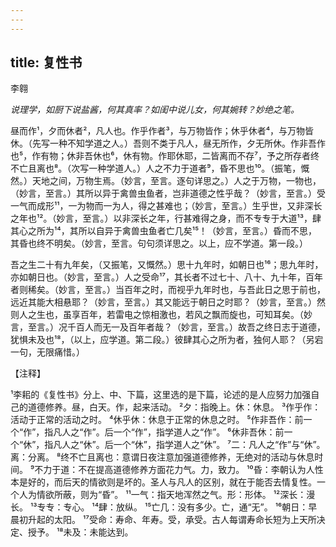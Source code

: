 ```yaml
---
---
---
```

title: 复性书
---



李翱

*说理学，如厨下说盐酱，何其真率？如闺中说儿女，何其婉转？妙绝之笔。*

昼而作¹，夕而休者²，凡人也。作乎作者³，与万物皆作；休乎休者⁴，与万物皆休。（先写一种不知学道之人。）吾则不类于凡人，昼无所作，夕无所休。作非吾作也⁵，作有物；休非吾休也⁶，休有物。作耶休耶，二皆离而不存⁷，予之所存者终不亡且离也⁸。（次写一种学道人。）人之不力于道者⁹，昏不思也¹⁰。（振笔，慨然。）天地之间，万物生焉。（妙言，至言。逐句详思之。）人之于万物，一物也，（妙言，至言。）其所以异于禽兽虫鱼者，岂非道德之性乎哉？（妙言，至言。）受一气而成形¹¹，一为物而一为人，得之甚难也；（妙言，至言。）生乎世，又非深长之年也¹²。（妙言，至言。）以非深长之年，行甚难得之身，而不专专于大道¹³，肆其心之所为¹⁴，其所以自异于禽兽虫鱼者亡几矣¹⁵！（妙言，至言。）昏而不思，其昏也终不明矣。（妙言，至言。句句须详思之。以上，应不学道。第一段。）

吾之生二十有九年矣，（又振笔，又慨然。）思十九年时，如朝日也¹⁶；思九年时，亦如朝日也。（妙言，至言。）人之受命¹⁷，其长者不过七十、八十、九十年，百年者则稀矣。（妙言，至言。）当百年之时，而视乎九年时也，与吾此日之思于前也，远近其能大相悬耶？（妙言，至言。）其又能远于朝日之时耶？（妙言，至言。）然则人之生也，虽享百年，若雷电之惊相激也，若风之飘而旋也，可知耳矣。（妙言，至言。）况千百人而无一及百年者哉？（妙言，至言。）故吾之终日志于道德，犹惧未及也¹⁸，（以上，应学道。第二段。）彼肆其心之所为者，独何人耶？（另宕一句，无限痛惜。）

【注释】

¹李耜的《复性书》分上、中、下篇，这里选的是下篇，论述的是人应努力加强自己的道德修养。昼，白天。作，起来活动。
²夕：指晚上。休：休息。
³作乎作：活动于正常的活动之时。
⁴休乎休：休息于正常的休息之时。
⁵作非吾作：前一个“作”，指凡人之“作”。后一个“作”，指学道人之“作”。
⁶休非吾休：前一个“休”，指凡人之“休”。后一个“休”，指学道人之“休”。
⁷二：凡人之“作”与“休”。离：分离。
⁸终不亡且离也：意谓日夜注意加强道德修养，无绝对的活动与休息时间。
⁹不力于道：不在提高道德修养方面花力气。力，致力。
¹⁰昏：李朝认为人性本是好的，而后天的情欲则是坏的。圣人与凡人的区别，就在于能否去情复性。一个人为情欲所蔽，则为“昏”。
¹¹一气：指天地浑然之气。形：形体。
¹²深长：漫长。
¹³专专：专心。
¹⁴肆：放纵。
¹⁵亡几：没有多少。亡，通“无”。
¹⁶朝日：早晨初升起的太阳。
¹⁷受命：寿命、年寿。受，承受。古人每谓寿命长短为上天所决定、授予。
¹⁸未及：未能达到。